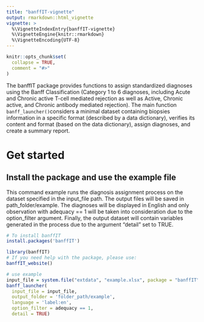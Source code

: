 ```yaml
---
title: "banffIT-vignette"
output: rmarkdown::html_vignette
vignette: >
  %\VignetteIndexEntry{banffIT-vignette}
  %\VignetteEngine{knitr::rmarkdown}
  %\VignetteEncoding{UTF-8}
---
```


```r
knitr::opts_chunk$set(
  collapse = TRUE,
  comment = "#>"
)
```

The banffIT package provides functions to assign standardized diagnoses 
using the Banff Classification (Category 1 to 6 diagnoses, including Acute 
and Chronic active T-cell mediated rejection as well as Active, 
Chronic active, and Chronic antibody mediated rejection). The main function 
`banff_launcher()`considers a minimal dataset containing biopsies information 
in a specific format (described by a data dictionary), verifies its content and 
format (based on the data dictionary), assign diagnoses, and create a summary 
report.

# Get started

## Install the package and use the example file

This command example runs the diagnosis assignment process on the dataset 
specified in the input_file path. The output files will be saved in
path_folder/example. The diagnoses will be displayed in English and only 
observation with adequacy == 1 will be taken into consideration due to the 
option_filter argument. Finally, the output dataset will contain variables 
generated in the process due to the argument "detail" set to TRUE.

```r

# To install banffIT
install.packages('banffIT')

library(banffIT)
# If you need help with the package, please use:
banffIT_website()

# use example
input_file = system.file("extdata", "example.xlsx", package = "banffIT")
banff_launcher(
  input_file = input_file,
  output_folder = 'folder_path/example',
  language = 'label:en',
  option_filter = adequacy == 1,
  detail = TRUE)

```
